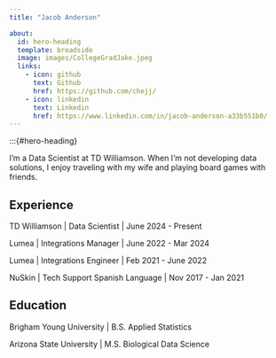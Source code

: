 ```yaml
---
title: "Jacob Anderson"

about:
  id: hero-heading
  template: broadside
  image: images/CollegeGradJake.jpeg
  links:
    - icon: github
      text: Github
      href: https://github.com/chejj/
    - icon: linkedin
      text: Linkedin
      href: https://www.linkedin.com/in/jacob-anderson-a33b551b0/
---
```

:::{#hero-heading}

I'm a Data Scientist at TD Williamson. When I'm not developing data solutions, I enjoy traveling with my wife and playing board games with friends.

## Experience

TD Williamson | Data Scientist | June 2024 - Present

Lumea | Integrations Manager | June 2022 - Mar 2024

Lumea | Integrations Engineer | Feb 2021 - June 2022

NuSkin | Tech Support Spanish Language | Nov 2017 - Jan 2021

## Education

Brigham Young University | B.S. Applied Statistics

Arizona State University | M.S. Biological Data Science

